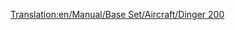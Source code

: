 [[Translation:en/Manual/Base Set/Aircraft/Dinger 200]]

{{fr/Manual/Base Set/Aircraft/Avion|Nom=Dinger 200
|Image=[[File:en/Manual/Base Set/Aircraft/Dinger200.png|Dinger 200]]
|Coût=44 218 (88 436)
|Vitesse=947 km/h (592 MPH)
|Entretien=6 875 (13 950)
|Conception=2013
|Vie=25
|Capacité=400 passagers & 80 sacs de courrier
|Description=Futuriste et fictif. Apparemment par Dinger/Fokker. Très grande capacité.
|Réalité=Fictif
}}